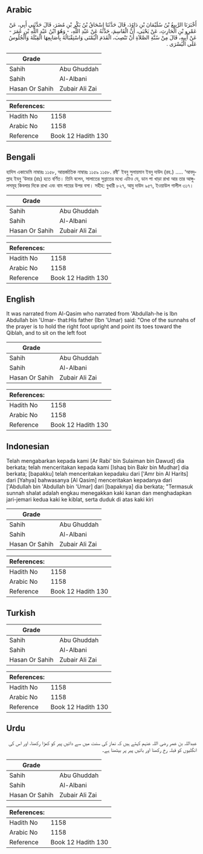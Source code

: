 ## Arabic


<div dir="rtl" lang="ar" style={{fontSize:'larger',backgroundColor:'#f8f9fa',padding:20}}>
أَخْبَرَنَا الرَّبِيعُ بْنُ سُلَيْمَانَ بْنِ دَاوُدَ، قَالَ حَدَّثَنَا إِسْحَاقُ بْنُ بَكْرِ بْنِ مُضَرَ، قَالَ حَدَّثَنِي أَبِي، عَنْ عَمْرِو بْنِ الْحَارِثِ، عَنْ يَحْيَى، أَنَّ الْقَاسِمَ، حَدَّثَهُ عَنْ عَبْدِ اللَّهِ، - وَهُوَ ابْنُ عَبْدِ اللَّهِ بْنِ عُمَرَ - عَنْ أَبِيهِ، قَالَ مِنْ سُنَّةِ الصَّلاَةِ أَنْ تَنْصِبَ، الْقَدَمَ الْيُمْنَى وَاسْتِقْبَالُهُ بِأَصَابِعِهَا الْقِبْلَةَ وَالْجُلُوسُ عَلَى الْيُسْرَى ‏.‏
</div>
<div style={{backgroundColor:'#f8f9fa',padding:20, marginBottom: 10}}><table> <thead> <tr> <th>Grade</th> <th></th> </tr> </thead> <tbody> <tr><td>Sahih</td><td>Abu Ghuddah</td></tr><tr><td>Sahih</td><td>Al-Albani</td></tr><tr><td>Hasan Or Sahih</td><td>Zubair Ali Zai</td></tr></tbody></table><table> <thead> <tr> <th>References:</th> <th></th> </tr> </thead> <tbody><tr><td>Hadith No</td><td>1158</td></tr><tr><td>Arabic No</td><td>1158</td></tr><tr><td>Reference</td><td>Book 12 Hadith 130</td></tr></tbody></table></div>

## Bengali


<div dir="ltr" lang="bn" style={{fontSize:'larger',backgroundColor:'#f8f9fa',padding:20}}>
হাদিস একাডেমি নাম্বারঃ ১১৫৮, আন্তর্জাতিক নাম্বারঃ ১১৫৯ ১১৫৮. রবী' ইবনু সুলায়মান ইবনু দাউদ (রহ.) ..... ‘আবদুল্লাহ ইবনু 'উমার (রাঃ) হতে বর্ণিত। তিনি বলেন, সালাতের সুন্নাতের মধ্যে এটাও যে, ডান পা খাড়া রাখা আর তার আঙ্গুলসমূহ কিবলার দিকে রাখা এবং বাম পায়ের উপর বসা। সহীহ: বুখারী ৮২৭, আবু দাউদ ৯৫৭, ইওয়াউল গালীল ৩১৭।
</div>
<div style={{backgroundColor:'#f8f9fa',padding:20, marginBottom: 10}}><table> <thead> <tr> <th>Grade</th> <th></th> </tr> </thead> <tbody> <tr><td>Sahih</td><td>Abu Ghuddah</td></tr><tr><td>Sahih</td><td>Al-Albani</td></tr><tr><td>Hasan Or Sahih</td><td>Zubair Ali Zai</td></tr></tbody></table><table> <thead> <tr> <th>References:</th> <th></th> </tr> </thead> <tbody><tr><td>Hadith No</td><td>1158</td></tr><tr><td>Arabic No</td><td>1158</td></tr><tr><td>Reference</td><td>Book 12 Hadith 130</td></tr></tbody></table></div>

## English


<div dir="ltr" lang="en" style={{fontSize:'larger',backgroundColor:'#f8f9fa',padding:20}}>
It was narrated from Al-Qasim who narrated from 'Abdullah-he is Ibn Abdullah bin 'Umar- that:His father (Ibn 'Umar) said: "One of the sunnahs of the prayer is to hold the right foot upright and point its toes toward the Qiblah, and to sit on the left foot
</div>
<div style={{backgroundColor:'#f8f9fa',padding:20, marginBottom: 10}}><table> <thead> <tr> <th>Grade</th> <th></th> </tr> </thead> <tbody> <tr><td>Sahih</td><td>Abu Ghuddah</td></tr><tr><td>Sahih</td><td>Al-Albani</td></tr><tr><td>Hasan Or Sahih</td><td>Zubair Ali Zai</td></tr></tbody></table><table> <thead> <tr> <th>References:</th> <th></th> </tr> </thead> <tbody><tr><td>Hadith No</td><td>1158</td></tr><tr><td>Arabic No</td><td>1158</td></tr><tr><td>Reference</td><td>Book 12 Hadith 130</td></tr></tbody></table></div>

## Indonesian


<div dir="ltr" lang="id" style={{fontSize:'larger',backgroundColor:'#f8f9fa',padding:20}}>
Telah mengabarkan kepada kami [Ar Rabi' bin Sulaiman bin Dawud] dia berkata; telah menceritakan kepada kami [Ishaq bin Bakr bin Mudhar] dia berkata; [bapakku] telah menceritakan kepadaku dari ['Amr bin Al Harits] dari [Yahya] bahwasanya [Al Qasim] menceritakan kepadanya dari ['Abdullah bin 'Abdullah bin 'Umar] dari [bapaknya] dia berkata; "Termasuk sunnah shalat adalah engkau menegakkan kaki kanan dan menghadapkan jari-jemari kedua kaki ke kiblat, serta duduk di atas kaki kiri
</div>
<div style={{backgroundColor:'#f8f9fa',padding:20, marginBottom: 10}}><table> <thead> <tr> <th>Grade</th> <th></th> </tr> </thead> <tbody> <tr><td>Sahih</td><td>Abu Ghuddah</td></tr><tr><td>Sahih</td><td>Al-Albani</td></tr><tr><td>Hasan Or Sahih</td><td>Zubair Ali Zai</td></tr></tbody></table><table> <thead> <tr> <th>References:</th> <th></th> </tr> </thead> <tbody><tr><td>Hadith No</td><td>1158</td></tr><tr><td>Arabic No</td><td>1158</td></tr><tr><td>Reference</td><td>Book 12 Hadith 130</td></tr></tbody></table></div>

## Turkish


<div dir="ltr" lang="tr" style={{fontSize:'larger',backgroundColor:'#f8f9fa',padding:20}}>

</div>
<div style={{backgroundColor:'#f8f9fa',padding:20, marginBottom: 10}}><table> <thead> <tr> <th>Grade</th> <th></th> </tr> </thead> <tbody> <tr><td>Sahih</td><td>Abu Ghuddah</td></tr><tr><td>Sahih</td><td>Al-Albani</td></tr><tr><td>Hasan Or Sahih</td><td>Zubair Ali Zai</td></tr></tbody></table><table> <thead> <tr> <th>References:</th> <th></th> </tr> </thead> <tbody><tr><td>Hadith No</td><td>1158</td></tr><tr><td>Arabic No</td><td>1158</td></tr><tr><td>Reference</td><td>Book 12 Hadith 130</td></tr></tbody></table></div>

## Urdu


<div dir="rtl" lang="ur" style={{fontSize:'larger',backgroundColor:'#f8f9fa',padding:20}}>
عبداللہ بن عمر رضی اللہ عنہم کہتے ہیں کہ نماز کی سنت میں سے دائیں پیر کو کھڑا رکھنا، اور اس کی انگلیوں کو قبلہ رخ رکھنا اور بائیں پیر پر بیٹھنا ہے۔
</div>
<div style={{backgroundColor:'#f8f9fa',padding:20, marginBottom: 10}}><table> <thead> <tr> <th>Grade</th> <th></th> </tr> </thead> <tbody> <tr><td>Sahih</td><td>Abu Ghuddah</td></tr><tr><td>Sahih</td><td>Al-Albani</td></tr><tr><td>Hasan Or Sahih</td><td>Zubair Ali Zai</td></tr></tbody></table><table> <thead> <tr> <th>References:</th> <th></th> </tr> </thead> <tbody><tr><td>Hadith No</td><td>1158</td></tr><tr><td>Arabic No</td><td>1158</td></tr><tr><td>Reference</td><td>Book 12 Hadith 130</td></tr></tbody></table></div>